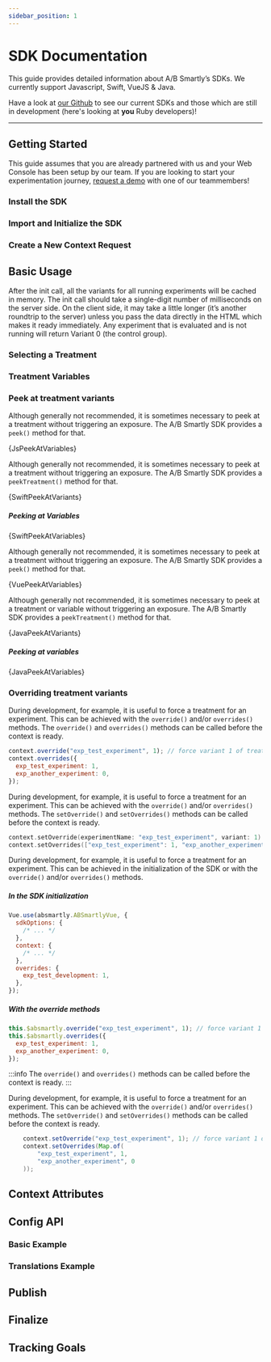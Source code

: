 ```yaml
---
sidebar_position: 1
---
```












# SDK Documentation

This guide provides detailed information about A/B Smartly’s SDKs. We
currently support Javascript, Swift, VueJS &amp; Java.

Have a look at [our Github](https://github.com/absmartly/) to see our current
SDKs and those which are still in development (here's looking at **you** Ruby
developers)!

---

## Getting Started

This guide assumes that you are already partnered with us and your Web Console
has been setup by our team. If you are looking to start your experimentation
journey, [request a demo](https://absmartly.com/quiz) with one of our
teammembers!

### Install the SDK

<Install />

### Import and Initialize the SDK

<ImportAndInitialize />

### Create a New Context Request

<CreateNewContextRequest />

## Basic Usage

After the init call, all the variants for all running experiments will be
cached in memory. The init call should take a single-digit number of milliseconds on the
server side. On the client side, it may take a little longer (it’s another
roundtrip to the server) unless you pass the data directly in the HTML which
makes it ready immediately. Any experiment that is evaluated and is not
running will return Variant 0 (the control group).

### Selecting a Treatment

<SelectingATreatment />

### Treatment Variables

<SelectingAVariable />

### Peek at treatment variants

<Tabs groupId="language">

<TabItem value="js" label="Javascript">

Although generally not recommended, it is sometimes necessary to peek at a
treatment without triggering an exposure. The A/B Smartly SDK provides a
`peek()` method for that.

<CodeBlock language="js">{JsPeekAtVariables}</CodeBlock>

</TabItem>

<TabItem value="swift" label="Swift">

Although generally not recommended, it is sometimes necessary to peek at a
treatment without triggering an exposure. The A/B Smartly SDK provides a
`peekTreatment()` method for that.

<CodeBlock language="swift">{SwiftPeekAtVariants}</CodeBlock>

##### Peeking at Variables

<CodeBlock language="swift">{SwiftPeekAtVariables}</CodeBlock>

</TabItem>

<TabItem value="vue" label="Vue2">

Although generally not recommended, it is sometimes necessary to peek at a
treatment without triggering an exposure. The A/B Smartly SDK provides a
`peek()` method for that.

<CodeBlock language="js">{VuePeekAtVariables}</CodeBlock>

</TabItem>

<TabItem value="java" label="Java">

Although generally not recommended, it is sometimes necessary to peek at a
treatment or variable without triggering an exposure. The A/B Smartly SDK
provides a `peekTreatment()` method for that.

<CodeBlock language="java">{JavaPeekAtVariants}</CodeBlock>

##### Peeking at variables

<CodeBlock language="java">{JavaPeekAtVariables}</CodeBlock>

</TabItem>

</Tabs>

### Overriding treatment variants

<Tabs groupId="language">

<TabItem value="js" label="Javascript">

During development, for example, it is useful to force a treatment for an
experiment. This can be achieved with the `override()` and/or `overrides()`
methods. The `override()` and `overrides()` methods can be called before the context is
ready.

```js
context.override("exp_test_experiment", 1); // force variant 1 of treatment
context.overrides({
  exp_test_experiment: 1,
  exp_another_experiment: 0,
});
```

</TabItem>

<TabItem value="swift" label="Swift">

During development, for example, it is useful to force a treatment for an
experiment. This can be achieved with the `override()` and/or `overrides()`
methods. The `setOverride()` and `setOverrides()` methods can be called before
the context is ready.

```swift
context.setOverride(experimentName: "exp_test_experiment", variant: 1)  // force variant 1 of treatment
context.setOverrides(["exp_test_experiment": 1, "exp_another_experiment": 0])
```

</TabItem>

<TabItem value="vue" label="Vue2">

During development, for example, it is useful to force a treatment for an
experiment. This can be achieved in the initialization of the SDK or with the
`override()` and/or `overrides()` methods.

##### In the SDK initialization

```js
Vue.use(absmartly.ABSmartlyVue, {
  sdkOptions: {
    /* ... */
  },
  context: {
    /* ... */
  },
  overrides: {
    exp_test_development: 1,
  },
});
```

##### With the override methods

```js
this.$absmartly.override("exp_test_experiment", 1); // force variant 1 of treatment
this.$absmartly.overrides({
  exp_test_experiment: 1,
  exp_another_experiment: 0,
});
```

:::info
The `override()` and `overrides()` methods can be called before the context is ready.
:::

</TabItem>

<TabItem value="java" label="Java">

During development, for example, it is useful to force a treatment for an
experiment. This can be achieved with the `override()` and/or `overrides()`
methods. The `setOverride()` and `setOverrides()` methods can be called before
the context is ready.

```java
    context.setOverride("exp_test_experiment", 1); // force variant 1 of treatment
    context.setOverrides(Map.of(
        "exp_test_experiment", 1,
        "exp_another_experiment", 0
    ));
```

</TabItem>

</Tabs>

## Context Attributes

<SettingContextAttributes />

## Config API

<ConfigApi />

### Basic Example

<ConfigApiBasicExample />

### Translations Example

<TranslationsExample />

## Publish

<Publish />

## Finalize

<Finalize />

## Tracking Goals

<TrackingGoals />
